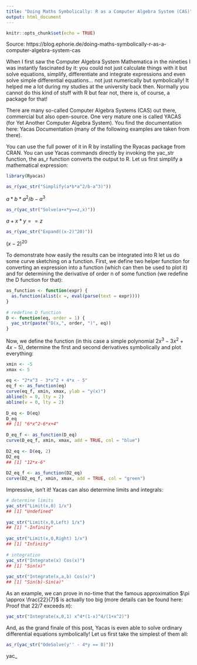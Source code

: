```yaml
---
title: "Doing Maths Symbolically: R as a Computer Algebra System (CAS)"
output: html_document
---
```



```r
knitr::opts_chunk$set(echo = TRUE)
```

Source: https://blog.ephorie.de/doing-maths-symbolically-r-as-a-computer-algebra-system-cas

When I first saw the Computer Algebra System Mathematica in the nineties I was instantly fascinated by it: you could not just calculate things with it but solve equations, simplify, differentiate and integrate expressions and even solve simple differential equations… not just numerically but symbolically! It helped me a lot during my studies at the university back then. Normally you cannot do this kind of stuff with R but fear not, there is, of course, a package for that!

There are many so-called Computer Algebra Systems (CAS) out there, commercial but also open-source. One very mature one is called YACAS (for Yet Another Computer Algebra System). You find the documentation here: Yacas Documentation (many of the following examples are taken from there).

You can use the full power of it in R by installing the Ryacas package from CRAN. You can use Yacas commands directly by invoking the yac_str function, the as_r function converts the output to R. Let us first simplify a mathematical expression:


```r
library(Ryacas)

as_r(yac_str("Simplify(a*b*a^2/b-a^3)"))

```
$a*b*a^2/b-a^3$ 

```r
as_r(yac_str("Solve(a+x*y==z,x)"))
```

$a+x*y==z$


```r
as_r(yac_str("Expand((x-2)^20)"))

```


$(x-2)^{20}$

To demonstrate how easily the results can be integrated into R let us do some curve sketching on a function. First, we define two helper function for converting an expression into a function (which can then be used to plot it) and for determining the derivative of order n of some function (we redefine the D function for that):

```r
as_function <- function(expr) {
  as.function(alist(x =, eval(parse(text = expr))))
}
 
# redefine D function
D <- function(eq, order = 1) {
  yac_str(paste("D(x,", order, ")", eq))
}
```

Now, we define the function (in this case a simple polynomial $2x^3 - 3x^2 + 4x - 5$), determine the first and second derivatives symbolically and plot everything:

```r
xmin <- -5
xmax <- 5
 
eq <- "2*x^3 - 3*x^2 + 4*x - 5"
eq_f <- as_function(eq)
curve(eq_f, xmin, xmax, ylab = "y(x)")
abline(h = 0, lty = 2)
abline(v = 0, lty = 2)
 
D_eq <- D(eq)
D_eq
## [1] "6*x^2-6*x+4"
 
D_eq_f <- as_function(D_eq)
curve(D_eq_f, xmin, xmax, add = TRUE, col = "blue")
 
D2_eq <- D(eq, 2)
D2_eq
## [1] "12*x-6"
 
D2_eq_f <- as_function(D2_eq)
curve(D2_eq_f, xmin, xmax, add = TRUE, col = "green")
```
Impressive, isn’t it! Yacas can also determine limits and integrals:


```r
# determine limits
yac_str("Limit(x,0) 1/x")
## [1] "Undefined"
 
yac_str("Limit(x,0,Left) 1/x")
## [1] "-Infinity"
 
yac_str("Limit(x,0,Right) 1/x")
## [1] "Infinity"
 
# integration
yac_str("Integrate(x) Cos(x)")
## [1] "Sin(x)"
 
yac_str("Integrate(x,a,b) Cos(x)")
## [1] "Sin(b)-Sin(a)"
```

As an example, we can prove in no-time that the famous approximation $\pi \approx \frac{22}{7}$ is actually too big (more details can be found here: Proof that 22/7 exceeds $\pi$):

```r
yac_str("Integrate(x,0,1) x^4*(1-x)^4/(1+x^2)")
```

And, as the grand finale of this post, Yacas is even able to solve ordinary differential equations symbolically! Let us first take the simplest of them all:

```r
as_r(yac_str("OdeSolve(y'' - 4*y == 0)"))
```

yac_